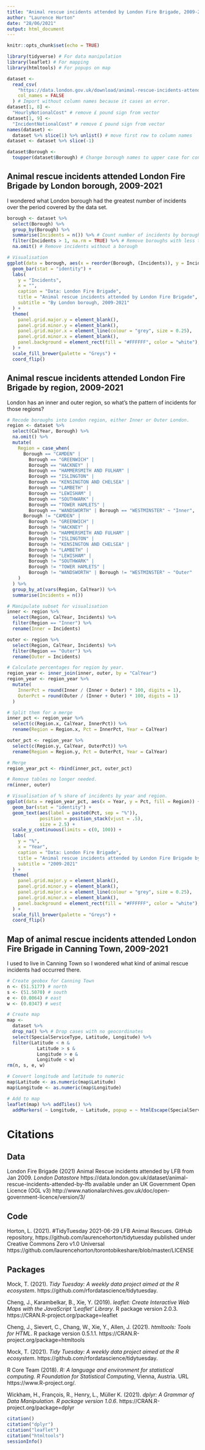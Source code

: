 ```yaml
---
title: "Animal rescue incidents attended by London Fire Brigade, 2009-2021"
author: "Laurence Horton"
date: "28/06/2021"
output: html_document
---
```


```r
knitr::opts_chunk$set(echo = TRUE)
```

```r
library(tidyverse) # For data manipulation
library(leaflet) # For mapping
library(htmltools) # For popups on map
```

```r
dataset <-
  read_csv(
    "https://data.london.gov.uk/download/animal-rescue-incidents-attended-by-lfb/8a7d91c2-9aec-4bde-937a-3998f4717cd8/Animal%20Rescue%20incidents%20attended%20by%20LFB%20from%20Jan%202009.csv",
    col_names = FALSE
  ) # Import without column names because it cases an error.
dataset[1, 8] <-
  "HourlyNotionalCost" # remove £ pound sign from vector
dataset[1, 9] <-
  "IncidentNotionalCost" # remove £ pound sign from vector
names(dataset) <-
  dataset %>% slice(1) %>% unlist() # move first row to column names
dataset <- dataset %>% slice(-1)
```

```r
dataset$Borough <-
  toupper(dataset$Borough) # Change borough names to upper case for consistency
```

## Animal rescue incidents attended London Fire Brigade by London borough, 2009-2021
I wondered what London borough had the greatest number of incidents over the period covered by the data set.
```r
borough <- dataset %>%
  select(Borough) %>%
  group_by(Borough) %>%
  summarise(Incidents = n()) %>% # Count number of incidents by borough
  filter(Incidents > 1, na.rm = TRUE) %>% # Remove boroughs with less than one incident
  na.omit() # Remove incidents without a borough

# Visualisation
ggplot(data = borough, aes(x = reorder(Borough, (Incidents)), y = Incidents)) +
  geom_bar(stat = "identity") +
  labs(
    y = "Incidents",
    x = "",
    caption = "Data: London Fire Brigade",
    title = "Animal rescue incidents attended by London Fire Brigade",
    subtitle = "By London borough, 2009-2021"
  ) +
  theme(
    panel.grid.major.y = element_blank(),
    panel.grid.minor.y = element_blank(),
    panel.grid.major.x = element_line(colour = "grey", size = 0.25),
    panel.grid.minor.x = element_blank(),
    panel.background = element_rect(fill = "#FFFFFF", color = "white"),
  ) +
  scale_fill_brewer(palette = "Greys") +
  coord_flip()
```

## Animal rescue incidents attended London Fire Brigade by region, 2009-2021
London has an inner and outer region, so what's the pattern of incidents for those regions?
```r
# Recode boroughs into London region, either Inner or Outer London.
region <- dataset %>%
  select(CalYear, Borough) %>%
  na.omit() %>%
  mutate(
    Region = case_when(
      Borough == "CAMDEN" |
        Borough == "GREENWICH" |
        Borough == "HACKNEY" |
        Borough == "HAMMERSMITH AND FULHAM" |
        Borough == "ISLINGTON" |
        Borough == "KENSINGTON AND CHELSEA" |
        Borough == "LAMBETH" |
        Borough == "LEWISHAM" |
        Borough == "SOUTHWARK" |
        Borough == "TOWER HAMLETS" |
        Borough == "WANDSWORTH" | Borough == "WESTMINSTER" ~ "Inner",
      Borough != "CAMDEN" |
        Borough != "GREENWICH" |
        Borough != "HACKNEY" |
        Borough != "HAMMERSMITH AND FULHAM" |
        Borough != "ISLINGTON" |
        Borough != "KENSINGTON AND CHELSEA" |
        Borough != "LAMBETH" |
        Borough != "LEWISHAM" |
        Borough != "SOUTHWARK" |
        Borough != "TOWER HAMLETS" |
        Borough != "WANDSWORTH" | Borough != "WESTMINSTER" ~ "Outer"
    )
  ) %>%
  group_by_at(vars(Region, CalYear)) %>%
  summarise(Incidents = n())

# Manipulate subset for visualisation
inner <- region %>%
  select(Region, CalYear, Incidents) %>%
  filter(Region == "Inner") %>%
  rename(Inner = Incidents)

outer <- region %>%
  select(Region, CalYear, Incidents) %>%
  filter(Region == "Outer") %>%
  rename(Outer = Incidents)

# Calculate percentages for region by year.
region_year <- inner_join(inner, outer, by = "CalYear")
region_year <- region_year %>%
  mutate(
    InnerPct = round(Inner / (Inner + Outer) * 100, digits = 1),
    OuterPct = round(Outer / (Inner + Outer) * 100, digits = 1)
  )

# Split them for a merge
inner_pct <- region_year %>%
  select(c(Region.x, CalYear, InnerPct)) %>%
  rename(Region = Region.x, Pct = InnerPct, Year = CalYear)

outer_pct <- region_year %>%
  select(c(Region.y, CalYear, OuterPct)) %>%
  rename(Region = Region.y, Pct = OuterPct, Year = CalYear)

# Merge
region_year_pct <- rbind(inner_pct, outer_pct)

# Remove tables no longer needed.
rm(inner, outer)

# Visualisation of % share of incidents by year and region.
ggplot(data = region_year_pct, aes(x = Year, y = Pct, fill = Region)) +
  geom_bar(stat = "identity") +
  geom_text(aes(label = paste0(Pct, sep = "%")),
            position = position_stack(vjust = .5),
            size = 2.5) +
  scale_y_continuous(limits = c(0, 100)) +
  labs(
    y = "%",
    x = "Year",
    caption = "Data: London Fire Brigade",
    title = "Animal rescue incidents attended by London Fire Brigade by region",
    subtitle = "2009-2021"
  ) +
  theme(
    panel.grid.major.y = element_blank(),
    panel.grid.minor.y = element_blank(),
    panel.grid.major.x = element_line(colour = "grey", size = 0.25),
    panel.grid.minor.x = element_blank(),
    panel.background = element_rect(fill = "#FFFFFF", color = "white"),
  ) +
  scale_fill_brewer(palette = "Greys") +
  coord_flip()
```

## Map of animal rescue incidents attended London Fire Brigade in Canning Town, 2009-2021
I used to live in Canning Town so I wondered what kind of animal rescue incidents had occurred there.
```r
# Create geobox for Canning Town
n <- (51.5177) # north
s <- (51.5070) # south
e <- (0.0064) # east
w <- (0.0347) # west

# Create map
map <-
  dataset %>%
  drop_na() %>% # Drop cases with no geocordinates
  select(SpecialServiceType, Latitude, Longitude) %>%
  filter(Latitude < n &
           Latitude > s &
           Longitude > e &
           Longitude < w)
rm(n, s, e, w)

# Convert longitude and latitude to numeric
map$Latitude <- as.numeric(map$Latitude)
map$Longitude <- as.numeric(map$Longitude)

# Add to map
leaflet(map) %>% addTiles() %>%
  addMarkers( ~ Longitude, ~ Latitude, popup = ~ htmlEscape(SpecialServiceType))
```

# Citations
## Data
London Fire Brigade (2021) Animal Rescue incidents attended by LFB from Jan 2009. *London Datastore* https://data.london.gov.uk/dataset/animal-rescue-incidents-attended-by-lfb available under an UK Government Open Licence (OGL v3) http://www.nationalarchives.gov.uk/doc/open-government-licence/version/3/

## Code
Horton, L. (2021). #TidyTuesday 2021-06-29 LFB Animal Rescues. GitHub repository, https://github.com/laurencehorton/tidytuesday
published under Creative Commons Zero v1.0 Universal https://github.com/laurencehorton/torontobikeshare/blob/master/LICENSE

## Packages
Mock, T. (2021). *Tidy Tuesday: A weekly data project aimed at the R ecosystem*. https://github.com/rfordatascience/tidytuesday.

Cheng, J., Karambelkar, B., Xie, Y. (2019). *leaflet: Create Interactive Web Maps with the JavaScript 'Leaflet' Library*. R package version 2.0.3. https://CRAN.R-project.org/package=leaflet

Cheng, J., Sievert, C., Chang, W., Xie, Y., Allen, J. (2021). *htmltools: Tools for HTML*. R package version 0.5.1.1. https://CRAN.R-project.org/package=htmltools

Mock, T. (2021). *Tidy Tuesday: A weekly data project aimed at the R ecosystem*. https://github.com/rfordatascience/tidytuesday.

R Core Team (2018). *R: A language and environment for statistical computing. R Foundation for Statistical Computing*, Vienna, Austria. URL https://www.R-project.org/.

Wickham, H., François, R., Henry, L., Müller K. (2021). *dplyr: A Grammar of Data Manipulation. R package version 1.0.6*. https://CRAN.R-project.org/package=dplyr

```r
citation()
citation("dplyr")
citation("leaflet")
citation("htmltools")
sessionInfo()
```

